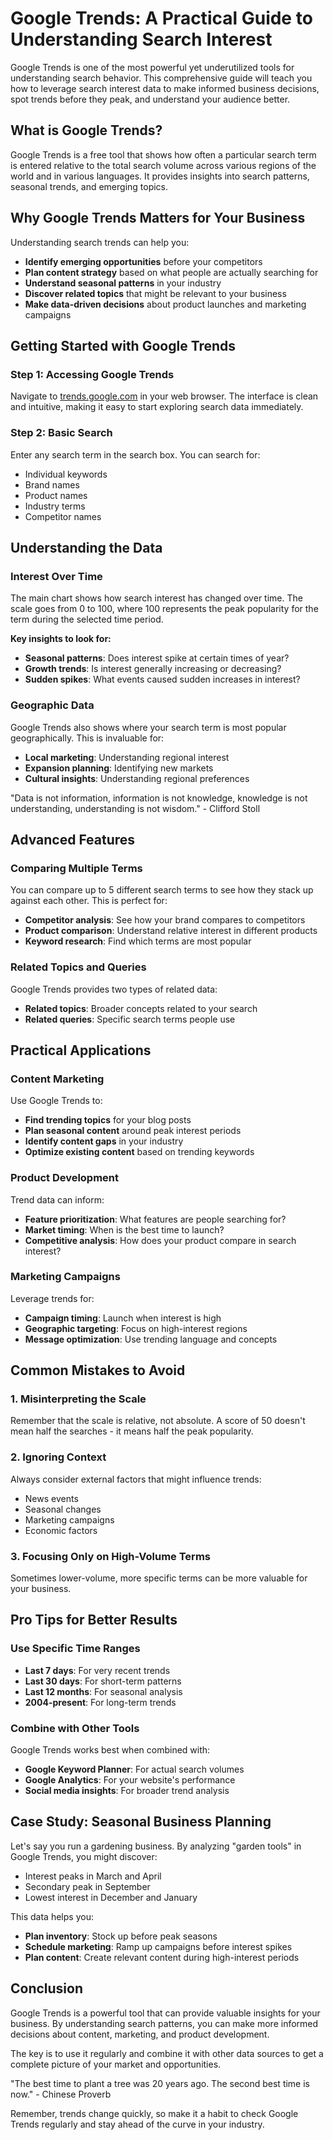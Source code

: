# Google Trends: A Practical Guide to Understanding Search Interest

Google Trends is one of the most powerful yet underutilized tools for understanding search behavior. This comprehensive guide will teach you how to leverage search interest data to make informed business decisions, spot trends before they peak, and understand your audience better.

## What is Google Trends?

Google Trends is a free tool that shows how often a particular search term is entered relative to the total search volume across various regions of the world and in various languages. It provides insights into search patterns, seasonal trends, and emerging topics.

<ImagePlaceholder variant="hero" />

## Why Google Trends Matters for Your Business

Understanding search trends can help you:

- **Identify emerging opportunities** before your competitors
- **Plan content strategy** based on what people are actually searching for
- **Understand seasonal patterns** in your industry
- **Discover related topics** that might be relevant to your business
- **Make data-driven decisions** about product launches and marketing campaigns

## Getting Started with Google Trends

### Step 1: Accessing Google Trends

Navigate to [trends.google.com](https://trends.google.com) in your web browser. The interface is clean and intuitive, making it easy to start exploring search data immediately.

### Step 2: Basic Search

Enter any search term in the search box. You can search for:
- Individual keywords
- Brand names
- Product names
- Industry terms
- Competitor names

<ImagePlaceholder variant="inline" />

## Understanding the Data

### Interest Over Time

The main chart shows how search interest has changed over time. The scale goes from 0 to 100, where 100 represents the peak popularity for the term during the selected time period.

**Key insights to look for:**
- **Seasonal patterns**: Does interest spike at certain times of year?
- **Growth trends**: Is interest generally increasing or decreasing?
- **Sudden spikes**: What events caused sudden increases in interest?

### Geographic Data

Google Trends also shows where your search term is most popular geographically. This is invaluable for:
- **Local marketing**: Understanding regional interest
- **Expansion planning**: Identifying new markets
- **Cultural insights**: Understanding regional preferences

<PullQuote>
"Data is not information, information is not knowledge, knowledge is not understanding, understanding is not wisdom." - Clifford Stoll
</PullQuote>

## Advanced Features

### Comparing Multiple Terms

You can compare up to 5 different search terms to see how they stack up against each other. This is perfect for:
- **Competitor analysis**: See how your brand compares to competitors
- **Product comparison**: Understand relative interest in different products
- **Keyword research**: Find which terms are most popular

### Related Topics and Queries

Google Trends provides two types of related data:
- **Related topics**: Broader concepts related to your search
- **Related queries**: Specific search terms people use

<ImagePlaceholder variant="wide" />

## Practical Applications

### Content Marketing

Use Google Trends to:
- **Find trending topics** for your blog posts
- **Plan seasonal content** around peak interest periods
- **Identify content gaps** in your industry
- **Optimize existing content** based on trending keywords

### Product Development

Trend data can inform:
- **Feature prioritization**: What features are people searching for?
- **Market timing**: When is the best time to launch?
- **Competitive analysis**: How does your product compare in search interest?

### Marketing Campaigns

Leverage trends for:
- **Campaign timing**: Launch when interest is high
- **Geographic targeting**: Focus on high-interest regions
- **Message optimization**: Use trending language and concepts

## Common Mistakes to Avoid

### 1. Misinterpreting the Scale

Remember that the scale is relative, not absolute. A score of 50 doesn't mean half the searches - it means half the peak popularity.

### 2. Ignoring Context

Always consider external factors that might influence trends:
- News events
- Seasonal changes
- Marketing campaigns
- Economic factors

### 3. Focusing Only on High-Volume Terms

Sometimes lower-volume, more specific terms can be more valuable for your business.

## Pro Tips for Better Results

### Use Specific Time Ranges

- **Last 7 days**: For very recent trends
- **Last 30 days**: For short-term patterns
- **Last 12 months**: For seasonal analysis
- **2004-present**: For long-term trends

### Combine with Other Tools

Google Trends works best when combined with:
- **Google Keyword Planner**: For actual search volumes
- **Google Analytics**: For your website's performance
- **Social media insights**: For broader trend analysis

<ImagePlaceholder variant="inline" />

## Case Study: Seasonal Business Planning

Let's say you run a gardening business. By analyzing "garden tools" in Google Trends, you might discover:

- Interest peaks in March and April
- Secondary peak in September
- Lowest interest in December and January

This data helps you:
- **Plan inventory**: Stock up before peak seasons
- **Schedule marketing**: Ramp up campaigns before interest spikes
- **Plan content**: Create relevant content during high-interest periods

## Conclusion

Google Trends is a powerful tool that can provide valuable insights for your business. By understanding search patterns, you can make more informed decisions about content, marketing, and product development.

The key is to use it regularly and combine it with other data sources to get a complete picture of your market and opportunities.

<PullQuote>
"The best time to plant a tree was 20 years ago. The second best time is now." - Chinese Proverb
</PullQuote>

Remember, trends change quickly, so make it a habit to check Google Trends regularly and stay ahead of the curve in your industry.






